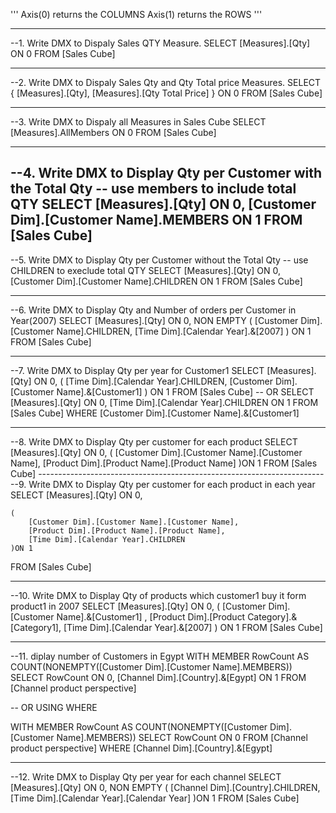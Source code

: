 ''' 
Axis(0) returns the COLUMNS
Axis(1) returns the ROWS
'''

--	------------------------------------------------
--1.	Write DMX to Dispaly Sales QTY Measure.
SELECT 
[Measures].[Qty] ON 0
FROM 
[Sales Cube]

--------------------------------------------------------------------
--2.	Write DMX to Dispaly Sales Qty and Qty Total price Measures.
SELECT 
{
	[Measures].[Qty],
	[Measures].[Qty Total Price]
} ON 0
FROM [Sales Cube]

------------------------------------------------------
--3.	Write DMX to Dispaly all Measures in Sales Cube
SELECT [Measures].AllMembers ON 0
FROM [Sales Cube]


----------------------------------------------------------------
--4.	Write DMX to Display Qty per Customer with the Total Qty
-- use members to include total QTY
SELECT 
	[Measures].[Qty] ON 0,
	[Customer Dim].[Customer Name].MEMBERS ON 1
FROM 
	[Sales Cube]
-------------------------------------------------------------------
--5.	Write DMX to Display Qty per Customer without the Total Qty
-- use CHILDREN to execlude total QTY
SELECT 
	[Measures].[Qty] ON 0,
	[Customer Dim].[Customer Name].CHILDREN ON 1
FROM 
	[Sales Cube]

--------------------------------------------------------------------------------
--6.	Write DMX to Display Qty and Number of orders per Customer in Year(2007)
SELECT
	[Measures].[Qty] ON 0,
	NON EMPTY
	(
		[Customer Dim].[Customer Name].CHILDREN,
		[Time Dim].[Calendar Year].&[2007]
	)
	ON 1
FROM 
	[Sales Cube]

-------------------------------------------------------
--7.	Write DMX to Display Qty per year for Customer1
SELECT
	[Measures].[Qty] ON 0,
	(
		[Time Dim].[Calendar Year].CHILDREN,
		[Customer Dim].[Customer Name].&[Customer1]
	) ON 1
FROM
	[Sales Cube]
-- OR
SELECT
	[Measures].[Qty] ON 0,
	[Time Dim].[Calendar Year].CHILDREN ON 1
FROM
	[Sales Cube]
WHERE 
	[Customer Dim].[Customer Name].&[Customer1]

--------------------------------------------------------------
--8.	Write DMX to Display Qty per customer for each product
SELECT 
	[Measures].[Qty] ON 0,
	(
		[Customer Dim].[Customer Name].[Customer Name],
		[Product Dim].[Product Name].[Product Name]
	)ON 1
FROM
	[Sales Cube]
	-----------------------------------------------------------------------
--9.	Write DMX to Display Qty per customer for each product in each year
SELECT 
	[Measures].[Qty] ON 0,
	
	(
		[Customer Dim].[Customer Name].[Customer Name],
		[Product Dim].[Product Name].[Product Name],
		[Time Dim].[Calendar Year].CHILDREN
	)ON 1
FROM
	[Sales Cube]

---------------------------------------------------------------------------------
--10.	Write DMX to Display Qty of products which customer1 buy it form product1 in 2007
SELECT 
	[Measures].[Qty] ON 0,
	(
		[Customer Dim].[Customer Name].&[Customer1] ,
		[Product Dim].[Product Category].&[Category1],
		[Time Dim].[Calendar Year].&[2007]
	) ON 1
FROM
	[Sales Cube]

-------------------------------------------
--11.	diplay number of Customers in Egypt
WITH MEMBER RowCount AS 
   COUNT(NONEMPTY([Customer Dim].[Customer Name].MEMBERS))
SELECT 
	RowCount ON 0,
	[Channel Dim].[Country].&[Egypt] ON 1
FROM 
	[Channel product perspective]

-- OR USING WHERE

WITH MEMBER RowCount AS 
   COUNT(NONEMPTY([Customer Dim].[Customer Name].MEMBERS))
SELECT 
	RowCount ON 0
FROM 
	[Channel product perspective]
WHERE 
	[Channel Dim].[Country].&[Egypt]

----------------------------------------------------------
--12.	Write DMX to Display Qty per year for each channel 
SELECT
	[Measures].[Qty] ON 0,
	NON EMPTY
	(
		[Channel Dim].[Country].CHILDREN,
		[Time Dim].[Calendar Year].[Calendar Year]
	)ON 1
FROM [Sales Cube]